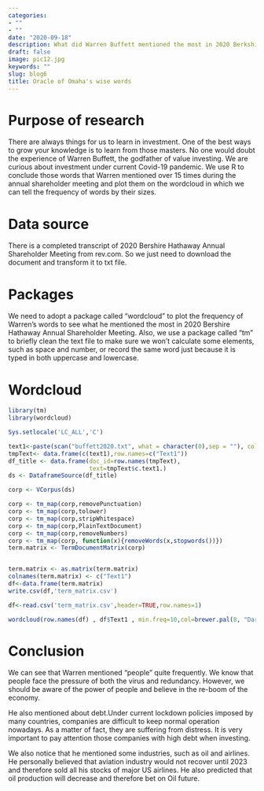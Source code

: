 ```yaml
---
categories:
- ""
- ""
date: "2020-09-18"
description: What did Warren Buffett mentioned the most in 2020 Berkshire Hathaway Annual Meeting?
draft: false
image: pic12.jpg
keywords: ""
slug: blog6
title: Oracle of Omaha's wise words
---
```




# Purpose of research

There are always things for us to learn in investment. One of the best ways to grow your knowledge is to learn from those masters. No one would doubt the experience of Warren Buffett, the godfather of value investing. We are curious about investment under current Covid-19 pandemic. We use R to conclude those words that Warren mentioned over 15 times during the annual shareholder meeting and plot them on the wordcloud in which we can tell the frequency of words by their sizes.

# Data source

There is a completed transcript of 2020 Bershire Hathaway Annual Shareholder Meeting from rev.com. So we just need to download the document and transform it to txt file.

# Packages

We need to adopt a package called "wordcloud" to plot the frequency of Warren's words to see what he mentioned the most in 2020 Bershire Hathaway Annual Shareholder Meeting. Also, we use a package called "tm" to briefly clean the text file to make sure we won't calculate some elements, such as space and number, or record the same word just because it is typed in both uppercase and lowercase.

# Wordcloud


```r
library(tm)
library(wordcloud)
```

```r
Sys.setlocale('LC_ALL','C')

text1<-paste(scan("buffett2020.txt", what = character(0),sep = ""), collapse = " ")
tmpText<- data.frame(c(text1),row.names=c("Text1"))
df_title <- data.frame(doc_id=row.names(tmpText),
                       text=tmpText$c.text1.)
ds <- DataframeSource(df_title)

corp <- VCorpus(ds)

corp <- tm_map(corp,removePunctuation) 
corp <- tm_map(corp,tolower)
corp <- tm_map(corp,stripWhitespace)
corp <- tm_map(corp,PlainTextDocument) 
corp <- tm_map(corp,removeNumbers)
corp <- tm_map(corp, function(x){removeWords(x,stopwords())}) 
term.matrix <- TermDocumentMatrix(corp)


term.matrix <- as.matrix(term.matrix)
colnames(term.matrix) <- c("Text1")
df<-data.frame(term.matrix)
write.csv(df,'term_matrix.csv')
```

```r
df<-read.csv('term_matrix.csv',header=TRUE,row.names=1)

wordcloud(row.names(df) , df$Text1 , min.freq=10,col=brewer.pal(8, "Dark2"), rot.per=0.3 )

```

# Conclusion
We can see that Warren mentioned "people" quite frequently. We know that people face the pressure of both the virus and redundancy. However, we should be aware of the power of people and believe in the re-boom of the economy.

He also mentioned about debt.Under current lockdown policies imposed by many countries, companies are difficult to keep normal operation nowadays. As a matter of fact, they are suffering from distress. It is very important to pay attention those companies with high debt when investing.

We also notice that he mentioned some industries, such as oil and airlines. He personally believed that aviation industry would not recover until 2023 and therefore sold all his stocks of major US airlines. He also predicted that oil production will decrease and therefore bet on Oil future.
